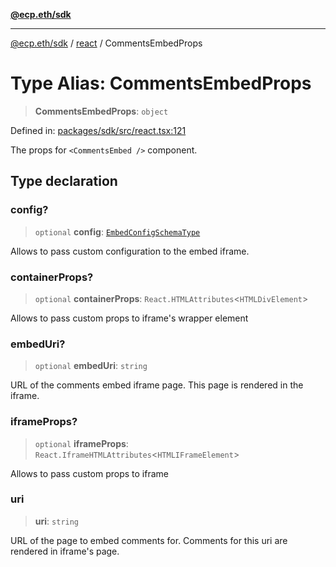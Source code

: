 [**@ecp.eth/sdk**](/sdk-reference/index.mdx)

***

[@ecp.eth/sdk](/sdk-reference/index.mdx) / [react](/sdk-reference/react/index.mdx) / CommentsEmbedProps

# Type Alias: CommentsEmbedProps

> **CommentsEmbedProps**: `object`

Defined in: [packages/sdk/src/react.tsx:121](https://github.com/ecp-eth/comments-monorepo/blob/main/packages/sdk/src/react.tsx#L121)

The props for `<CommentsEmbed />` component.

## Type declaration

### config?

> `optional` **config**: [`EmbedConfigSchemaType`](/sdk-reference/react/type-aliases/EmbedConfigSchemaType.mdx)

Allows to pass custom configuration to the embed iframe.

### containerProps?

> `optional` **containerProps**: `React.HTMLAttributes`\<`HTMLDivElement`\>

Allows to pass custom props to iframe's wrapper element

### embedUri?

> `optional` **embedUri**: `string`

URL of the comments embed iframe page. This page is rendered in the iframe.

### iframeProps?

> `optional` **iframeProps**: `React.IframeHTMLAttributes`\<`HTMLIFrameElement`\>

Allows to pass custom props to iframe

### uri

> **uri**: `string`

URL of the page to embed comments for. Comments for this uri are rendered in iframe's page.
